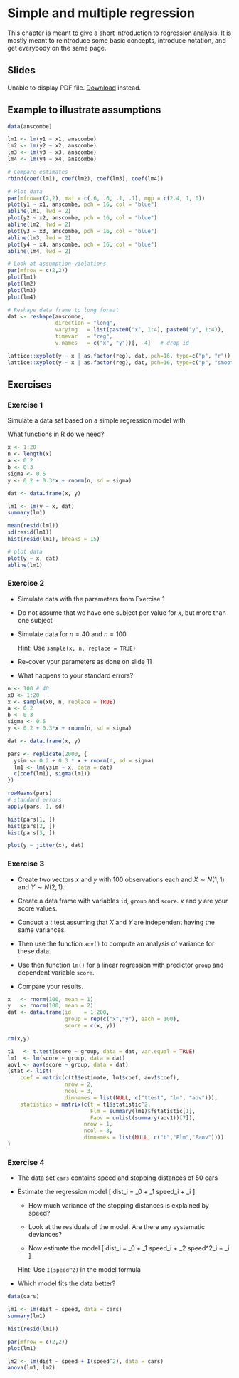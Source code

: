 # Simple and multiple regression

This chapter is meant to give a short introduction to regression analysis. It is
mostly meant to reintroduce some basic concepts, introduce notation, and get
everybody on the same page.

## Slides

```{=html}
<object data="slides/01_regression/01_regression.pdf" type="application/pdf" width="100%" height="500px">
  <p>
    Unable to display PDF file. <a href="slides/01_regression/01_regression.pdf">Download</a> instead.
  </p>
</object>
```


## Example to illustrate assumptions

```r

data(anscombe)

lm1 <- lm(y1 ~ x1, anscombe)
lm2 <- lm(y2 ~ x2, anscombe)
lm3 <- lm(y3 ~ x3, anscombe)
lm4 <- lm(y4 ~ x4, anscombe)

# Compare estimates
rbind(coef(lm1), coef(lm2), coef(lm3), coef(lm4))

# Plot data
par(mfrow=c(2,2), mai = c(.6, .6, .1, .1), mgp = c(2.4, 1, 0))
plot(y1 ~ x1, anscombe, pch = 16, col = "blue")
abline(lm1, lwd = 2)
plot(y2 ~ x2, anscombe, pch = 16, col = "blue")
abline(lm2, lwd = 2)
plot(y3 ~ x3, anscombe, pch = 16, col = "blue")
abline(lm3, lwd = 2)
plot(y4 ~ x4, anscombe, pch = 16, col = "blue")
abline(lm4, lwd = 2)

# Look at assumption violations
par(mfrow = c(2,2))
plot(lm1)
plot(lm2)
plot(lm3)
plot(lm4)

# Reshape data frame to long format
dat <- reshape(anscombe,
               direction = "long",
               varying   = list(paste0("x", 1:4), paste0("y", 1:4)),
               timevar   = "reg",
               v.names   = c("x", "y"))[, -4]   # drop id

lattice::xyplot(y ~ x | as.factor(reg), dat, pch=16, type=c("p", "r"))
lattice::xyplot(y ~ x | as.factor(reg), dat, pch=16, type=c("p", "smooth"))
```

## Exercises

### Exercise 1 {-}

Simulate a data set based on a simple regression model with

\begin{align*}
  \beta_0 & = 0.2\\
  \beta_1 & = 0.3\\
  \sigma & = 0.5\\
  x & \in [1, 20]~\text{in steps of 1}
\end{align*}

What functions in R do we need?

```r
x <- 1:20
n <- length(x)
a <- 0.2
b <- 0.3
sigma <- 0.5
y <- 0.2 + 0.3*x + rnorm(n, sd = sigma)

dat <- data.frame(x, y)

lm1 <- lm(y ~ x, dat)
summary(lm1)

mean(resid(lm1))
sd(resid(lm1))
hist(resid(lm1), breaks = 15)

# plot data
plot(y ~ x, dat)
abline(lm1)
```

### Exercise 2 {-}

* Simulate data with the parameters from Exercise 1

* Do not assume that we have one subject per value for $x$, but more than one
  subject

* Simulate data for $n = 40$ and $n = 100$

  Hint: Use `sample(x, n, replace = TRUE)`

* Re-cover your parameters as done on slide 11

* What happens to your standard errors?


```r
n <- 100 # 40
x0 <- 1:20
x <- sample(x0, n, replace = TRUE)
a <- 0.2
b <- 0.3
sigma <- 0.5
y <- 0.2 + 0.3*x + rnorm(n, sd = sigma)

dat <- data.frame(x, y)

pars <- replicate(2000, {
  ysim <- 0.2 + 0.3 * x + rnorm(n, sd = sigma)
  lm1 <- lm(ysim ~ x, data = dat)
  c(coef(lm1), sigma(lm1))
})

rowMeans(pars)
# standard errors
apply(pars, 1, sd)

hist(pars[1, ])
hist(pars[2, ])
hist(pars[3, ])

plot(y ~ jitter(x), dat)
```

### Exercise 3 {-}

* Create two vectors $x$ and $y$ with 100 observations each and $X \sim N(1,1)$
  and $Y \sim N(2,1)$.

* Create a data frame with variables `id`, `group` and `score`. $x$ and $y$ are
  your score values.

* Conduct a $t$ test assuming that $X$ and $Y$ are independent having the same
  variances.

* Then use the function `aov()` to compute an analysis of variance for these
  data.

* Use then function `lm()` for a linear regression with predictor `group` and
  dependent variable `score`.

* Compare your results.

```r
x   <- rnorm(100, mean = 1)
y   <- rnorm(100, mean = 2)
dat <- data.frame(id    = 1:200,
                  group = rep(c("x","y"), each = 100),
                  score = c(x, y))

rm(x,y)

t1   <- t.test(score ~ group, data = dat, var.equal = TRUE)
lm1  <- lm(score ~ group, data = dat)
aov1 <- aov(score ~ group, data = dat)
(stat <- list(
    coef = matrix(c(t1$estimate, lm1$coef, aov1$coef),
                  nrow = 2,
                  ncol = 3,
                  dimnames = list(NULL, c("ttest", "lm", "aov"))),
    statistics = matrix(c(t = t1$statistic^2,
                          Flm = summary(lm1)$fstatistic[1],
                          Faov = unlist(summary(aov1))[7]),
                        nrow = 1,
                        ncol = 3,
                        dimnames = list(NULL, c("t","Flm","Faov"))))
)
```

### Exercise 4 {-}

* The data set `cars` contains speed and stopping distances of 50 cars

* Estimate the regression model
  \[
    dist_i = \beta_0 + \beta_1 speed_i + \varepsilon_i
  \]

  - How much variance of the stopping distances is explained by speed?

  - Look at the residuals of the model. Are there any systematic deviances?
  
  - Now estimate the model
  \[
    dist_i = \beta_0 + \beta_1 speed_i + \beta_2 speed^2_i + \varepsilon_i
  \]

  Hint: Use `I(speed^2)` in the model formula
 
* Which model fits the data better?

```r
data(cars)

lm1 <- lm(dist ~ speed, data = cars)
summary(lm1)

hist(resid(lm1))

par(mfrow = c(2,2))
plot(lm1)

lm2 <- lm(dist ~ speed + I(speed^2), data = cars)
anova(lm1, lm2)
```

